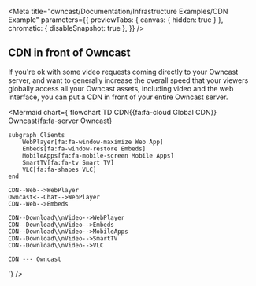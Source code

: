 
<Meta
  title="owncast/Documentation/Infrastructure Examples/CDN Example"
  parameters={{
    previewTabs: { canvas: { hidden: true } },
    chromatic: { disableSnapshot: true },
  }}
/>

## CDN in front of Owncast

If you're ok with some video requests coming directly to your Owncast server, and want to generally increase the overall speed that your viewers globally access all your Owncast assets, including video and the web interface, you can put a CDN in front of your entire Owncast server.

<Mermaid
  chart={`flowchart TD
    CDN{{fa:fa-cloud Global CDN}}
    Owncast{fa:fa-server Owncast}

    subgraph Clients
        WebPlayer[fa:fa-window-maximize Web App]
        Embeds[fa:fa-window-restore Embeds]
        MobileApps[fa:fa-mobile-screen Mobile Apps]
        SmartTV[fa:fa-tv Smart TV]
        VLC[fa:fa-shapes VLC]
    end

    CDN--Web-->WebPlayer
    Owncast<--Chat-->WebPlayer
    CDN--Web-->Embeds

    CDN--Download\\nVideo-->WebPlayer
    CDN--Download\\nVideo-->Embeds
    CDN--Download\\nVideo-->MobileApps
    CDN--Download\\nVideo-->SmartTV
    CDN--Download\\nVideo-->VLC

    CDN --- Owncast

`}
/>
